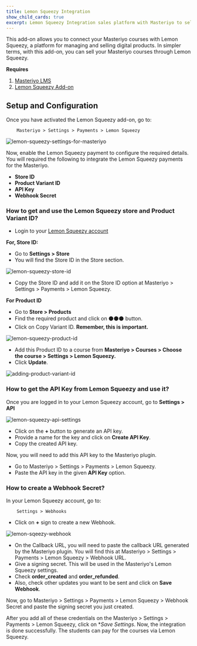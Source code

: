 ```yaml
---
title: Lemon Squeezy Integration
show_child_cards: true
excerpt: Lemon Squeezy Integration sales platform with Masteriyo to sell and manage your courses with ease.
---
```


This add-on allows you to connect your Masteriyo courses with Lemon Squeezy, a platform for managing and selling digital products. In simpler terms, with this add-on, you can sell your Masteriyo courses through Lemon Squeezy.

**Requires**

1. [Masteriyo LMS](https://masteriyo.com/pricing/)
2. [Lemon Squeezy Add-on](https://docs.masteriyo.com/getting-started/activate-masteriyo-addons)

## Setup and Configuration

Once you have activated the Lemon Squeezy add-on, go to:

        Masteriyo > Settings > Payments > Lemon Squeezy

![lemon-squeezy-settings-for-masteriyo](https://github.com/Masteriyo/masteriyo-docs/assets/75772539/9116ec0a-84a8-4679-a57e-b2caae28e657)

Now, enable the Lemon Squeezy payment to configure the required details. You will required the following to integrate the Lemon Squeezy payments for the Masteriyo.

- **Store ID**
- **Product Variant ID**
- **API Key**
- **Webhook Secret**

### How to get and use the Lemon Squeezy store and Product Variant ID?

- Login to your [Lemon Squeezy account](https://app.lemonsqueezy.com/login)

**For, Store ID:**

- Go to **Settings > Store**
- You will find the Store ID in the Store section.

![lemon-squeezy-store-id](https://github.com/Masteriyo/masteriyo-docs/assets/75772539/8b3c84b6-05ec-45c3-a360-64735a08cbb1)

- Copy the Store ID and add it on the Store ID option at Masteriyo > Settings > Payments > Lemon Squeezy.

**For Product ID**

- Go to **Store > Products**
- Find the required product and click on ⚫⚫⚫ button.
- Click on Copy Variant ID. **Remember, this is important.**

![lemon-squeezy-product-id](https://github.com/Masteriyo/masteriyo-docs/assets/75772539/97833328-895e-49d4-89a9-d31c54e509e3)

- Add this Product ID to a course from **Masteriyo > Courses > Choose the course > Settings > Lemon Squeezy.**
- Click **Update**.

![adding-product-variant-id](https://github.com/Masteriyo/masteriyo-docs/assets/75772539/ea6f196a-0e6d-4a23-960a-c65c7495c543)

### How to get the API Key from Lemon Squeezy and use it?

Once you are logged in to your Lemon Squeezy account, go to **Settings > API**

![lemon-squeezy-api-settings](https://github.com/Masteriyo/masteriyo-docs/assets/75772539/7bc19869-228f-4ac6-824d-e7a14d37cd89)

- Click on the **+** button to generate an API key.
- Provide a name for the key and click on **Create API Key**.
- Copy the created API key.

Now, you will need to add this API key to the Masteriyo plugin.

- Go to Masteriyo > Settings > Payments > Lemon Squeezy.
- Paste the API key in the given **API Key** option.

### How to create a Webhook Secret?

In your Lemon Squeezy account, go to:

        Settings > Webhooks

- Click on **+** sign to create a new Webhook.

![lemon-sqeezy-webhook](https://github.com/Masteriyo/masteriyo-docs/assets/75772539/cbb646b6-7bf7-415c-953a-a6900caf4f38)

- On the Callback URL, you will need to paste the callback URL generated by the Masteriyo plugin. You will find this at Masteriyo > Settings > Payments > Lemon Squeezy > Webhook URL.
- Give a signing secret. This will be used in the Masteriyo's Lemon Squeezy settings.
- Check **order_created** and **order_refunded**.
- Also, check other updates you want to be sent and click on **Save Webhook**.

Now, go to Masteriyo > Settings > Payments > Lemon Squeezy > Webhook Secret and paste the signing secret you just created.

After you add all of these credentials on the Masteriyo > Settings > Payments > Lemon Squeezy, click on \*_Save Settings_. Now, the integration is done successfully. The students can pay for the courses via Lemon Squeezy.
